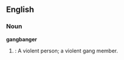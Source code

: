 ==English==

===Noun===
'''gangbanger'''
#{{cattag|slang}}: <!--US only?-->A violent person; a violent gang member.